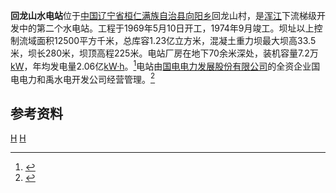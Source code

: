 {{About|中国辽宁的一座水电站|同名水电站及水库|回龙山水电站|and|回龙山水库}}
{{Infobox dam
| name =回龙山水电站
| official_name =
| image =Bridge on Hunjiang river - Pabao Line - panoramio.jpg
| image_size =280px
| image_caption =回龙山水电站水库
| image_alt =
| location_map =China Liaoning
| location_map_width =
| location_map_text =回龙山水电站
| lat_d =41
| lat_m =05
| lat_s =24
| lat_NS =N
| long_d =125
| long_m =18
| long_s =29
| long_EW =E
| coordinates_type = type:landmark
| coordinates_display= inline,title
| coordinates_ref =
| country ={{PRC}}
| locale =[[辽宁省|辽宁省]][[桓仁满族自治县|桓仁满族自治县]][[向阳乡_(桓仁县)|向阳乡]]回龙山村
| status =运行中
| construction_began = 1969年5月15日
| open = 1974年9月
| demolished =
| cost =
| owner = [[国电电力发展股份有限公司|国电电力发展股份有限公司]]
| type = 混凝土重力坝
| length ={{Convert|280|m|ft|0|abbr=on}}
| height ={{Convert|33.5|m|ft|0|abbr=on}}
| crest_width =
| base_width =
| volume =
| crosses =[[浑江|浑江]]
| spillways =
| spillway_type =
| spillway_capacity =
| reservoir =回龙山水库
| reservoir_capacity = 1.23亿 m<sup>3</sup>
| reservoir_catchment= 12500 km<sup>2</sup>
| reservoir_surface =
| reservoir_max_depth=
| hydraulic_head =
| tidal_range =
| plant_owner =
| plant_operator =国电电力和禹水电开发公司
| plant_commission =
| plant_licence_exp =
| plant_decommission =
| plant_type =
| turbines = 2台
| installed_capacity = 7.2万[[千瓦|kW]]
| max_planned_cap =
| capacity_factor =
| average_annual_gen =2.06亿[[千瓦·时|kW·h]] 
| net_generation =
| website =
| as_of =
| extra =
}}
'''回龙山水电站'''位于[[中国|中国]][[辽宁省|辽宁省]][[桓仁满族自治县|桓仁满族自治县]][[向阳乡_(桓仁县)|向阳乡]]回龙山村，是[[浑江|浑江]]下流梯级开发中的第二个水电站。工程于1969年5月10日开工，1974年9月竣工。坝址以上控制流域面积12500平方千米，总库容1.23亿立方米，混凝土重力坝最大坝高33.5米，坝长280米，坝顶高程225米。电站厂房在地下70余米深处，装机容量7.2万[[千瓦|kW]]，年均发电量2.06亿[[千瓦·时|kW·h]]。<ref name="中国河湖大典">{{cite book zh |author=《[[中国河湖大典|中国河湖大典]]》编纂委员会 |title=《中国河湖大典·黑龙江、辽河卷》 |format=M |edition=1 |location=北京 |publisher=中国水利水电出版社 |date=2014年4月 |pages=322页 |id= ISBN 78-7-5170-1950-3}}</ref>电站由[[国电电力发展股份有限公司|国电电力发展股份有限公司]]的全资企业国电电力和禹水电开发公司经营管理。<ref>{{Cite web |url=http://www.cgdc.com.cn/liaoning/587891.jhtml |title=国电电力和禹水电开发公司 |accessdate=2016-06-22 |archive-date=2015-05-07 |archive-url=https://web.archive.org/web/20150507070400/http://www.cgdc.com.cn/liaoning/587891.jhtml |dead-url=no }}</ref>
==参考资料==
{{reflist}}

[[Category:辽宁水电站|H]]
[[Category:桓仁满族自治县|H]]